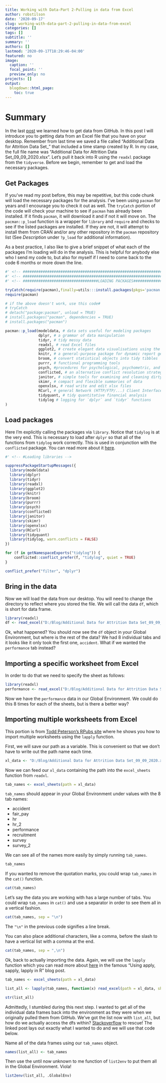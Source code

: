 ```yaml
---
title: Working with Data-Part 2-Pulling in data from Excel
author: robstilson
date: '2020-09-17'
slug: working-with-data-part-2-pulling-in-data-from-excel
categories: []
tags: []
subtitle: ''
summary: ''
authors: []
lastmod: '2020-09-17T18:29:46-04:00'
featured: no
image:
  caption: ''
  focal_point: ''
  preview_only: no
projects: []
output:
  blogdown::html_page:
    toc: true
---
```


# Summary

In the last [post](http://robstilson.rbind.io/post/getting-data-from-github-part-1/) we learned how to get data from GitHub. In this post I will introduce you to getting data from an Excel file that you have on your desktop. Remember from last time we saved a file called "Additional Data for Attrition Data Set_" that included a time stamp created by R. In my case, the full file name was "Additional Data for Attrition Data Set_09_09_2020.xlsx". Let's pull it back into R using the `readxl` package from the `tidyverse`. Before we begin, remember to get and load the necessary packages.

## Get Packages

If you've read my post before, this may be repetitive, but this code chunk will load the necessary packages for the analysis. I've been using `pacman` for years and I encourage you to check it out as well. The `tryCatch` portion of the code will check your machine to see if `pacman` has already been installed. If it finds `pacman`, it will download it and if not it will move on. The `pacman::p_load` function is a wrapper for `library` and `require` and checks to see if the listed packages are installed. If they are not, it will attempt to install them from CRAN and/or any other repository in the `pacman` repository list (See *Description* under `?p_load` for additional information).

As a best practice, I also like to give a brief snippet of what each of the packages I'm loading will do in the analysis. This is helpful for anybody else who I send my code to, but also for myself if I need to come back to the code 6 months or more down the line.

```r
#' <!-- ####################################################################################################### -->
#' <!-- ####################################################################################################### -->
#' <!-- ##################################LOADING PACKAGES##################################################### -->

tryCatch(require(pacman),finally=utils:::install.packages(pkgs='pacman',repos='http://cran.r-project.org'));
require(pacman)

# if the above doesn't work, use this code#
# tryCatch
# detach("package:pacman", unload = TRUE)
# install.packages("pacman", dependencies = TRUE)
# install.packages("pacman")

pacman::p_load(modeldata, # data sets useful for modeling packages
               dplyr, # a grammar of data manipulation
               tidyr, # tidy messy data
               readxl, # read Excel files
               ggplot2, # create elegant data visualisations using the grammar of graphics
               knitr, # a general-purpose package for dynamic report generation in R
               broom, # convert statistical objects into tidy tibbles
               purrr, # functional programming tools
               psych, #procedures for psychological, psychometric, and personality research
               conflicted, # an alternative conflict resolution strategy for like named function in different libraries
               janitor, # simple tools for examining and cleaning dirty data
               skimr, # compact and flexible summaries of data
               openxlsx, # read write and edit xlsx files
               RCurl, # general Network (HTTP/FTP/...) Client Interface for R
               tidyquant, # tidy quantitative financial analysis
               tidylog # logging for `dplyr` and `tidyr` functions
)

```

## Load packages

Here I'm explicitly calling the packages via `library`. Notice that `tidylog` is at the very end. This is necessary to load after `dplyr` so that all of the functions from `tidylog` work correctly. This is used in conjunction with the `conflicted` package. You can read more about it [here](https://github.com/elbersb/tidylog/blob/master/README.md).

```r

#' <!-- #Loading libraries -->

suppressPackageStartupMessages({
  library(modeldata)      
  library(dplyr)
  library(tidyr)
  library(readxl)
  library(ggplot2)
  library(knitr)
  library(broom)
  library(purrr)
  library(psych)
  library(conflicted)
  library(janitor)
  library(skimr)
  library(openxlsx)
  library(RCurl)
  library(tidyquant)
  library(tidylog, warn.conflicts = FALSE)
})

for (f in getNamespaceExports("tidylog")) {
    conflicted::conflict_prefer(f, "tidylog", quiet = TRUE)
}

```

```r
conflict_prefer("filter", "dplyr")
```


## Bring in the data

Now we will load the data from our desktop. You will need to change the directory to reflect where you stored the file. We will call the data `df`, which is short for data frame.

```r
library(readxl)
df <- read_excel("D:/Blog/Additional Data for Attrition Data Set_09_09_2020.xlsx")
```

Ok, what happened? You should now see the `df` object in your Global Environment, but where is the rest of the data? We had 8 individual tabs and it looks like it only took the first one, `accident`. What if we wanted the `performance` tab instead?

## Importing a specific worksheet from Excel

In order to do that we need to specify the sheet as follows:

```r
library(readxl)
performance <- read_excel("D:/Blog/Additional Data for Attrition Data Set_09_09_2020.xlsx", sheet = "performance")
```

Now we have the `performance` data in our Global Environment. We could do this 8 times for each of the sheets, but is there a better way?

## Importing multiple worksheets from Excel

This portion is from [Todd Peterson's RPubs site](https://rpubs.com/tf_peterson/readxl_import) where he shows you how to import multiple worksheets using the `lapply` function.

First, we will save our path as a variable. This is convenient so that we don't have to write out the path name each time.

```r
xl_data <- "D:/Blog/Additional Data for Attrition Data Set_09_09_2020.xlsx"
```

Now we can feed our `xl_data` containing the path into the `excel_sheets` function from `readxl`.

```r
tab_names <- excel_sheets(path = xl_data)
```

`tab_names` should appear in your Global Environment under values with the 8 tab names:

* accident
* fair_pay
* hr         
* hr_2        
* performance 
* recruitment 
* survey      
* survey_2 

We can see all of the names more easily by simply running `tab_names`.

```r
tab_names
```

If you wanted to remove the quotation marks, you could wrap `tab_names` in the `cat()` function.

```r
cat(tab_names)
```

Let's say the data you are working with has a large number of tabs. You could wrap `tab_names` in `cat()` and use a separator in order to see them all in a vertical fashion.

```r
cat(tab_names, sep = "\n")
```

The `"\n"` in the previous code signifies a line break.

You can also place additional characters, like a comma, before the slash to have a vertical list with a comma at the end.

```r
cat(tab_names, sep = ",\n")
```

Ok, back to actually importing the data. Again, we will use the `lapply` function which you can read more about [here](https://petewerner.blogspot.com/2012/12/using-apply-sapply-lapply-in-r.html) in the famous "Using apply, sapply, lapply in R" blog post.


```r
tab_names <- excel_sheets(path = xl_data)

list_all <- lapply(tab_names, function(x) read_excel(path = xl_data, sheet = x))

str(list_all)
```

Admittedly, I stumbled during this next step. I wanted to get all of the individual data frames back into the environment as they were when we originally pulled them from GitHub. We've got the list now with `list_all`, but how do we actually access the dfs within? [Stackoverflow](https://stackoverflow.com/questions/49359587/import-excel-workbook-with-multiple-sheets) to rescue! The linked post lays out exactly what I wanted to do and we will use that code below.

Name all of the data frames using our `tab_names` object.

```r
names(list_all) <- tab_names
```

Then use the until now unknown to me function of `list2env` to put them all in the Global Environment. Viola!

```r
list2env(list_all, .GlobalEnv)
```

